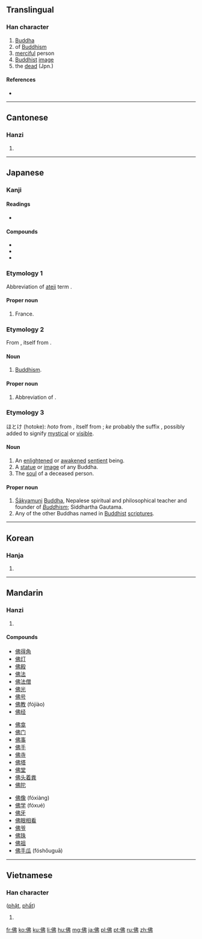 {{also|仏}}
==Translingual==
{{stroke order|strokes=7}}

===Han character===
{{Han char|rn=9|rad=人|as=05|sn=7|four=2522<sub>7</sub>|canj=人中中弓 (OLLN)}}

# [[Buddha]]
# of [[Buddhism]]
# [[merciful]] person
# [[Buddhist]] [[image]]
# the [[dead]] (Jpn.)

====References====
* {{Han ref|kx=0099.040|dkj=00517|dj=0208.110|hdz=10140.030|uh=4F5B|ud=20315|bh=A6F2|bd=42738}}

----

==Cantonese==

===Hanzi===
{{yue-hanzi|jyut=|y=fat1, fat6}}

# {{defn|lang=yue|sort=人05}}

----

==Japanese==

===Kanji===
{{ja-kanji|grade=5|rs=人05}}

====Readings====
* {{ja-readings|on=[[ぶつ]] (butsu), [[ふつ]] (futsu), [[ほつ]] (hotsu)|kun=[[ほとけ]] (hotoke)}}

==== Compounds ====
* {{l|ja|佛陀|tr=ぶっだ, budda|gloss=[[Buddha]]}}
* {{l|ja|佛意|tr=ぶつい, butsui / ぶっち, bucchi|gloss=[[compassionate]] [[intent]]}}
* {{l|ja|佛印|tr=ふついん, futsuin|gloss=[[French Indochina]]}}

=== Etymology 1 ===
Abbreviation of [[ateji]] term {{l|ja|仏蘭西|tr=ふらんす, Furansu|gloss=France}}.

==== Proper noun ====
{{ja-pos|k|proper|hira=ふつ|rom=Futsu|shin=仏}}

# France.

=== Etymology 2 ===
From {{etyl|zho|ja}} {{term|佛陀|tr=Fó​tuó|lang=zho}}, itself from {{etyl|sa|ja}} {{term|Buddha|lang=sa|sc=Latn}}.

==== Noun ====
{{ja-noun|k|hira=ぶつ|rom=butsu|shin=仏}}

# [[Buddhism]].

==== Proper noun ====
{{ja-pos|k|proper|hira=ぶつ|rom=Butsu|shin=仏}}

# Abbreviation of {{l|ja|佛陀|tr=ぶっだ, Budda|gloss=[[Buddha]]}}.

=== Etymology 3 ===

ほとけ (hotoke): ''hoto'' from {{etyl|zho|ja}} {{term|佛陀|tr=Fó​tuó|lang=zho}}, itself from {{etyl|sa|ja}} {{term|Buddha|lang=sa|sc=Latn}}; ''ke'' probably the suffix {{term|気|tr=ke|lang=ja}}, possibly added to signify [[mystical]] or [[visible]].

==== Noun ====
{{ja-noun|k|hira=ほとけ|rom=hotoke|shin=仏}}

# An [[enlightened]] or [[awakened]] [[sentient]] being.
# A [[statue]] or [[image]] of any Buddha.
# The [[soul]] of a deceased person.

==== Proper noun ====
{{ja-pos|k|proper|hira=ほとけ|rom=Hotoke|shin=仏}}

# [[Śākyamuni]] [[Buddha]], Nepalese spiritual and philosophical teacher and founder of ''[[Buddhism]]''; Siddhartha Gautama.
# Any of the other Buddhas named in [[Buddhist]] [[scripture]]s.

----

==Korean==

===Hanja===
{{ko-hanja|hangeul=[[불]], [[필]]|rv=bul, pil|mr=pul, p'il}}

# {{defn|lang=ko|sort=人05}}

----

==Mandarin==

===Hanzi===
{{cmn-hanzi|pin=[[fó]] ([[fo2]]), [[fú]] ([[fu2]])|wg=fo<sup>2</sup>, fu<sup>2</sup>}}

# {{defn|lang=cmn|sort=人05}}

====Compounds====
{{top3}}
* [[佛得角]]
* [[佛灯]]
* [[佛殿]]
* [[佛法]]
* [[佛法僧]]
* [[佛光]]
* [[佛号]]
* [[佛教]] (fójiào)
* [[佛经]]
{{mid3}}
* [[佛龛]]
* [[佛门]]
* [[佛事]]
* [[佛手]]
* [[佛寺]]
* [[佛塔]]
* [[佛堂]]
* [[佛头着粪]]
* [[佛陀]]
{{mid3}}
* [[佛像]] (fóxiàng)
* [[佛学]] (fóxué)
* [[佛牙]]
* [[佛眼相看]]
* [[佛爷]]
* [[佛珠]]
* [[佛祖]]
* [[佛手瓜]] (fóshǒuguā)
{{bottom}}

----

==Vietnamese==

===Han character===
{{vi-hantu|rs=人05}} ([[phật]], [[phất]])

# {{defn|lang=vi|sort=人05}}

[[fr:佛]]
[[ko:佛]]
[[ku:佛]]
[[li:佛]]
[[hu:佛]]
[[mg:佛]]
[[ja:佛]]
[[pl:佛]]
[[pt:佛]]
[[ru:佛]]
[[zh:佛]]